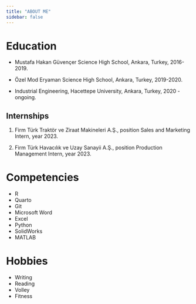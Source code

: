 ```yaml
---
title: "ABOUT ME"
sidebar: false 
---
```


# Education

-   Mustafa Hakan Güvençer Science High School, Ankara, Turkey, 2016-2019.

-   Özel Mod Eryaman Science High School, Ankara, Turkey, 2019-2020.

-   Industrial Engineering, Hacettepe University, Ankara, Turkey, 2020 - ongoing.

## Internships

1.  Firm Türk Traktör ve Ziraat Makineleri A.Ş., position Sales and Marketing Intern, year 2023.

2.  Firm Türk Havacılık ve Uzay Sanayii A.Ş., position Production Management Intern, year 2023.

# Competencies

-   R 
-   Quarto
-   Git
-   Microsoft Word
-   Excel 
-   Python 
-   SolidWorks 
-   MATLAB

# Hobbies

-   Writing
-   Reading
-   Volley
-   Fitness
